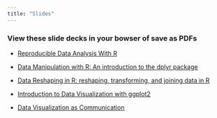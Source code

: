 ```yaml
---
title: "Slides"
---
```


### View these slide decks in your bowser of save as PDFs

+ [Reproducible Data Analysis With R](https://mjfrigaard.github.io/rep-res-rmarkdown/Index.html)

+ [Data Manipulation with R: An introduction to the dplyr package](https://mjfrigaard.github.io/data-manip-intro/Index.html)

+ [Data Reshaping in R: reshaping, transforming, and joining data in R](https://mjfrigaard.github.io/data-transformations-joins/Index.html)

+ [Introduction to Data Visualization with ggplot2](https://mjfrigaard.github.io/data-viz-intro/Index.html#1)

+ [Data Visualization as Communication](https://mjfrigaard.github.io/data-viz-as-comm/Index.html)

